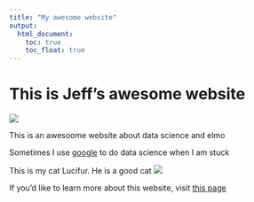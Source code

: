 ```yaml
---
title: "My awesome website"
output: 
  html_document:
    toc: true
    toc_float: true
---
```


# This is Jeff's awesome website

![](https://media.giphy.com/media/drXGoW1iudhKw/giphy.gif)

This is an awesoome website about data science and elmo

Sometimes I use [google](https://www.google.com/) to do data science when I am stuck

This is my cat Lucifur. He is a good cat 
![](Luci.jpeg)

If you'd like to learn more about this website, visit [this page](about.html)